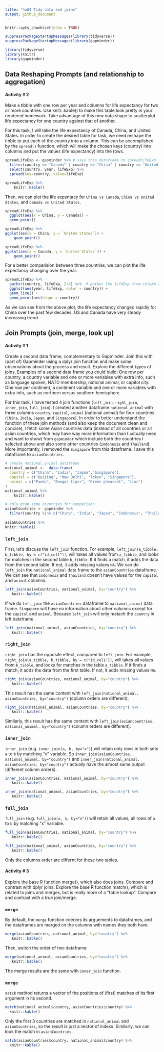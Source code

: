 ```yaml
---
title: "hw04 Tidy data and joins"
output: github_document
---
```


```r
knitr::opts_chunk$set(echo = TRUE)
```
```r
suppressPackageStartupMessages(library(tidyverse))
suppressPackageStartupMessages(library(gapminder))
```
```r
library(tidyverse)
library(knitr)
library(gapminder)
```

Data Reshaping Prompts (and relationship to aggregation)
---

#### Activity # 2 

Make a tibble with one row per year and columns for life expectancy for two or more countries.
Use knitr::kable() to make this table look pretty in your rendered homework.
Take advantage of this new data shape to scatterplot life expectancy for one country against that of another.

For this task, I will take the life expectancy of Canada, China, and United States. In order to create the desired table for task, we need reshape the tibble to put each of the country into a column. This can be accomplished by the `spread()` function, which will make the chosen keys (country) into columns and put the values (life expectancy) into the rows.

```r
spreadLifeExp <- gapminder %>% # save this dataframe to spreadLifeExp
  filter(country == "Canada" | country == "China" | country == "United States") %>% # select three countries
  select(country, year, lifeExp) %>% 
  spread(key=country, value=lifeExp) 

spreadLifeExp %>% 
    knitr::kable()
```

Then, we can plot the life expentacy for `China vs Canada`, `China vs United States`, and `Canada vs United States`. 

```r
spreadLifeExp %>% 
  ggplot(aes(x = China, y = Canada)) + 
  geom_point()
```
```r
spreadLifeExp %>% 
ggplot(aes(x = China, y = `United States`)) + 
    geom_point()
```
```r
spreadLifeExp %>% 
ggplot(aes(x = Canada, y = `United States`)) + 
    geom_point()
```

For a better comparision between three countries, we can plot the life expectancy changing over the year. 
```r
spreadLifeExp %>% 
  gather(country, lifeExp, 2:4) %>%  # gather the lifeExp from column 2 to 4
  ggplot(aes(year, lifeExp, color = country)) +
  geom_line() + 
  geom_point(aes(shape = country))
```

As we can see from the above plot, the life expectancy changed rapidly for China over the past few decades. US and Canada have very steady increasing trend. 

Join Prompts (join, merge, look up)
---

#### Activity # 1

Create a second data frame, complementary to Gapminder. Join this with (part of) Gapminder using a dplyr join function and make some observations about the process and result. Explore the different types of joins. Examples of a second data frame you could build:
One row per country, a country variable and one or more variables with extra info, such as language spoken, NATO membership, national animal, or capitol city.
One row per continent, a continent variable and one or more variables with extra info, such as northern versus southern hemisphere.

For this task, I have tested 4 join functions (`left_join`, `right_join`, `inner_join`, `full_join`). I created another dataframe `national_animal` with three columns `country`, `capital`, `animal` (national animal) for four countries (`China`, `India`, `Japan`, and `Singapore`). In order to better understand the function of these join methods (and also keep the document clean and concise), I fetch some Asian countries data (instead of all countries or all asian countries, which may have way more information than I actually need and want to show) from `gapminder` which include both the countries I selected above and also some other countries (`Indonesia` and `Thailand`). More importantly, I removed the `Singapore` from this dataframe. I save this dataframe to `asianCountries`. 

```r
# create national_animal dataframe
national_animal <-  data.frame(
  country = c("China", "India", "Japan","Singapore"),
  capital = c("Beijing", "New Delhi", "Tokyo", "Singapore"),
  animal = c("Panda", "Bengal tiger", "Green pheasant", "Lion")
)
national_animal %>% 
    knitr::kable()
```


```r
# only grap some countries for comparison
asianCountries <- gapminder %>%
  filter(country %in% c("China", "India", "Japan", "Indonesia", "Thailand"))
 
asianCountries %>%  
knitr::kable()
```

### `left_join`
First, let's discuss the `left_join` function. For example, `left_join(a_tibble, b_tibble, by = c("id_col1"))`, will takes all values from `a_tibble`, and looks for matches in the second table `b_tibble`. If it finds a match, it adds the data from the second table. If not, it adds missing values `NA`. We can do `left_join` the `national_animal` data frame to the `asianCountries` dataframe. We can see that `Indonesia` and `Thailand` doesn't have values for the `capital` and `animal` columns. 
```r
left_join(asianCountries, national_animal, by="country") %>% 
   knitr::kable()
```

If we do `left_join` the `asianCountries` dataframe to `national_animal` data frame. `Singapore` will have no information about other columns except for the `capital` and `animal`. Because `left_join` will only matach the `country` in left dataframe. 

```r
left_join(national_animal, asianCountries, by="country") %>% 
   knitr::kable()
```

### `right_join`

`right_join` has the opposite effect, compared to `left_join`.  For example, `right_join(a_tibble, b_tibble, by = c("id_col1"))`, will takes all values from `b_tibble`, and looks for matches in the table `a_tibble`. If it finds a match, it adds the data from the first table. If not, it adds missing values `NA`.


```r
right_join(asianCountries, national_animal, by="country") %>% 
   knitr::kable()
```

This result has the same content with `left_join(national_animal, asianCountries, by="country")` (column orders are different). 

```r
right_join(national_animal, asianCountries, by="country") %>% 
   knitr::kable()
```

Similarly, this result has the same content with `left_join(asianCountries, national_animal, by="country")` (column orders are different). 

### `inner_join`

`inner_join` (e.g. `inner_join(a, b, by="x")`) will retain only rows in both sets `a` to `b` by matching "x" variable. So `inner_join(asianCountries, national_animal, by="country")` and `inner_join(national_animal, asianCountries, by="country")` actually have the almost same output (different column orders).

```r
inner_join(asianCountries, national_animal, by="country") %>% 
   knitr::kable()
```
```r
inner_join(national_animal, asianCountries, by="country") %>% 
   knitr::kable()
```

### `full_join`

`full_join` (e.g. `full_join(a, b, by="x")`) will retain all values, all rows of `a` to `b` by matching "x" variable.

```r
full_join(asianCountries, national_animal, by="country") %>% 
   knitr::kable()
```

```r
full_join(national_animal, asianCountries, by="country") %>% 
   knitr::kable()
```

Only the columns order are differnt for these two tables. 

#### Activity # 3
Explore the base R function merge(), which also does joins. Compare and contrast with dplyr joins.
Explore the base R function match(), which is related to joins and merges, but is really more of a “table lookup”. Compare and contrast with a true join/merge.

### `merge`

By default, the `merge` function coerces its arguements to dataframes, and the dataframes are merged on the columns with names they both have.

```r
merge(asianCountries, national_animal, by="country") %>% 
   knitr::kable()
```

Then, switch the order of two dataframe.

```r
merge(national_animal, asianCountries, by="country") %>% 
   knitr::kable()
```

The merge results are the same with `inner_join` function.

### `merge`

`match` method returns a vector of the positions of (first) matches of its first argument in its second.

```r
match(national_animal$country, asianCountries$country) %>% 
  knitr::kable()
```

Only the first 3 countries are matched in `national_animal` and `asianCountries`, so the result is just a vector of indexs. Similarly, we can look the match in `asianCountries`. 
```r
match(asianCountries$country, national_animal$country) %>% 
  knitr::kable()
```